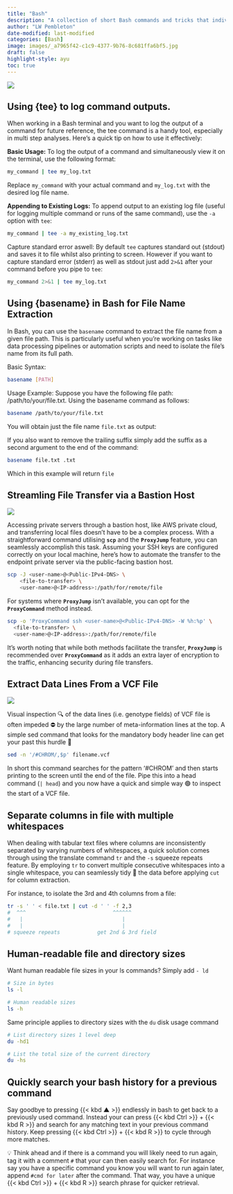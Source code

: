 ```yaml
---
title: "Bash"
description: "A collection of short Bash commands and tricks that individually are too short for a blog post"
author: "LW Pembleton"
date-modified: last-modified
categories: [Bash]
image: images/_a7965f42-c1c9-4377-9b76-8c681ffa6bf5.jpg
draft: false
highlight-style: ayu
toc: true
---
```


![](images/_a7965f42-c1c9-4377-9b76-8c681ffa6bf5.jpg)

## Using {tee} to log command outputs.

When working in a Bash terminal and you want to log the output of a command for future reference, the tee command is a handy tool, especially in multi step analyses. Here's a quick tip on how to use it effectively:

**Basic Usage:** To log the output of a command and simultaneously view it on the terminal, use the following format:

``` bash
my_command | tee my_log.txt
```

Replace `my_command` with your actual command and `my_log.txt` with the desired log file name.

**Appending to Existing Logs:** To append output to an existing log file (useful for logging multiple command or runs of the same command), use the `-a` option with `tee`:

``` bash
my_command | tee -a my_existing_log.txt
```

Capture standard error aswell: By default `tee` captures standard out (stdout) and saves it to file whilst also printing to screen. However if you want to capture standard error (stderr) as well as stdout just add `2>&1` after your command before you pipe to `tee`:

``` bash
my_command 2>&1 | tee my_log.txt
```

## Using {basename} in Bash for File Name Extraction

In Bash, you can use the `basename` command to extract the file name from a given file path. This is particularly useful when you're working on tasks like data processing pipelines or automation scripts and need to isolate the file's name from its full path.

Basic Syntax:

``` bash
basename [PATH]
```

Usage Example: Suppose you have the following file path: /path/to/your/file.txt. Using the basename command as follows:

``` bash
basename /path/to/your/file.txt
```

You will obtain just the file name `file.txt` as output:

If you also want to remove the trailing suffix simply add the suffix as a second argument to the end of the command:

``` bash
basename file.txt .txt
```

Which in this example will return `file`

## Streamling File Transfer via a Bastion Host

![](images/bastion.png)

Accessing private servers through a bastion host, like AWS private cloud, and transferring local files doesn't have to be a complex process. With a straightforward command utilising **`scp`** and the **`ProxyJump`** feature, you can seamlessly accomplish this task. Assuming your SSH keys are configured correctly on your local machine, here's how to automate the transfer to the endpoint private server via the public-facing bastion host.

``` bash
scp -J <user-name>@<Public-IPv4-DNS> \
    <file-to-transfer> \
    <user-name>@<IP-address>:/path/for/remote/file
```

For systems where **`ProxyJump`** isn't available, you can opt for the **`ProxyCommand`** method instead.

``` bash
scp -o 'ProxyCommand ssh <user-name>@<Public-IPv4-DNS> -W %h:%p' \
  <file-to-transfer> \
  <user-name>@<IP-address>:/path/for/remote/file
```

::: callout-note
It's worth noting that while both methods facilitate the transfer, **`ProxyJump`** is recommended over **`ProxyCommand`** as it adds an extra layer of encryption to the traffic, enhancing security during file transfers.
:::

## Extract Data Lines From a VCF File

![](images/vcffileformat.png)

Visual inspection 🔍 of the data lines (i.e. genotype fields) of VCF file is often impeded ⛔ by the large number of meta-information lines at the top. A simple sed command that looks for the mandatory body header line can get your past this hurdle 🚧

``` bash
sed -n '/#CHROM/,$p' filename.vcf
```

In short this command searches for the pattern '#CHROM' and then starts printing to the screen until the end of the file. Pipe this into a head command (`| head`) and you now have a quick and simple way 🟢 to inspect the start of a VCF file.

## Separate columns in file with multiple whitespaces

When dealing with tabular text files where columns are inconsistently separated by varying numbers of whitespaces, a quick solution comes through using the translate command `tr` and the `-s` squeeze repeats feature. By employing `tr` to convert multiple consecutive whitespaces into a single whitespace, you can seamlessly tidy 🧹 the data before applying `cut` for column extraction.

For instance, to isolate the 3rd and 4th columns from a file:

``` bash
tr -s ' ' < file.txt | cut -d ' ' -f 2,3
#  ^^^                            ^^^^^^
#   |                                |
#   |                                |
# squeeze repeats            get 2nd & 3rd field
```

## Human-readable file and directory sizes
Want human readable file sizes in your ls commands? Simply add `- ld`

``` bash
# Size in bytes
ls -l

# Human readable sizes
ls -h 
```

Same principle applies to directory sizes with the `du` disk usage command

``` bash
# List directory sizes 1 level deep
du -hd1

# List the total size of the current directory
du -hs
```

## Quickly search your bash history for a previous command
Say goodbye to pressing {{< kbd ▲ >}} endlessly in bash to get back to a previously used command. Instead your can press {{< kbd Ctrl >}} + {{< kbd R >}} and search for any matching text in your previous command history. Keep pressing {{< kbd Ctrl >}} + {{< kbd R >}} to cycle through more matches. 

💡 Think ahead and if there is a command you will likely need to run again, tag it with a comment `#` that your can then easily search for. For instance say you have a specific command you know you will want to run again later, append `#cmd for later` after the command. That way, you have a unique {{< kbd Ctrl >}} + {{< kbd R >}} search phrase for quicker retrieval. 



